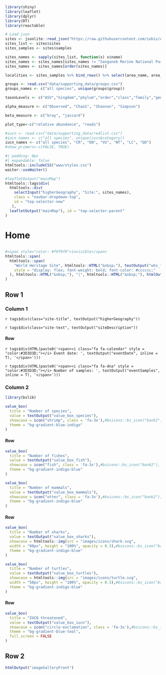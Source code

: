 ```r
library(shiny)
library(leaflet)
library(dplyr)
library(DT)
library(reactable)

# Load json
sites <- jsonlite::read_json("https://raw.githubusercontent.com/iobis/edna-tracker-data/data/generated.json")
sites_list <- sites$sites
sites_samples <- sites$samples

sites_names <- sapply(sites_list, function(x) x$name)
sites_names <- sites_names[sites_names != "Sanganeb Marine National Park and Dungonab Bay – Mukkawar Island Marine National Park"]
sites_names <- sites_names[order(sites_names)]

localities <- sites_samples %>% bind_rows() %>% select(area_name, area_locality, parent_area_name, station, lon = area_longitude, lat = area_latitude)

groups <- read.csv("data/supporting_data/groups.csv")
groups_names <- c("all species", unique(groups$group))

taxonLevels <- c("ASV","kingdom","phylum","order","class","family","genus", "species")

alpha_measure <- c("Observed", "Chao1", "Shannon", "Simpson")

beta_measure <- c("bray", "jaccard")

plot_type<-c("relative abundance", "reads")

#iucn <- read.csv("data/supporting_data/redlist.csv")
#iucn_names <- c("all species", unique(iucn$category))
iucn_names <- c("all species", "CR", "EN", "VU", "NT", "LC", "DD")
#show_primers<-c(FALSE, TRUE)

```

<!-- This goes on top of the page after navbar - map-->
```r
#| padding: 0px
#| expandable: false
htmltools::includeCSS("www/styles.css")
waiter::useWaiter()

#leafletOutput("mainMap")
htmltools::tags$div(
  htmltools::div(
    selectInput("higherGeography", "Site:", sites_names),
    class = "navbar-dropdown-top",
    id = "top-selector-new"
   ),
  leafletOutput("mainMap"), id = "top-selector-parent"
)
```


<!-- Each level 1 header becomes a page on the dashboard -->    
# Home {orientation="rows" scrolling="true"}

## {.toolbar}

``` r
#<span style="color: #f9f9f9">invisible</span>
htmltools::span(
  htmltools::span(
    "World Heritage Site", htmltools::HTML("&nbsp;"), textOutput("whs_front_code"),
    style = "display: flex; font-weight: bold; font-color: #cccccc;"
  ), htmltools::HTML("&nbsp;"), "|", htmltools::HTML("&nbsp;"), htmlOutput("whs_front_website"), style = "display: flex;"
)
```

## Row 1 {.flow}

### Column 1 {width=60%}

<!-- Temporary workaround, please don't remove-->

```{=html}
<script>
// Select the parent div with the specified classes
const parentDiv = document.querySelector('.toolbar-content.html-fill-item.html-fill-container');

// Check if the parent div exists
if (parentDiv) {
  // Select the immediate child of the parent div
  const childDiv = parentDiv.firstElementChild;

  // Check if the child div exists
  if (childDiv) {
    // Remove the style attribute from the child div
    childDiv.removeAttribute('style');
  }
}

// TOP DIV ADJUSTMENT
// Modification 1: Remove 'dashboard-fill' from the body class
var body = document.querySelector('body');
body.classList.remove('dashboard-fill');

// Modification 2: Remove 'bslib-page-fill' and add 'dashboard-scrolling' to the div
var div2 = document.querySelector('.page-layout-custom.quarto-dashboard-content.bslib-gap-spacing.html-fill-container.bslib-page-fill.quarto-dashboard-pages');
div2.classList.remove('bslib-page-fill');
div2.classList.add('dashboard-scrolling');

// Modification 3: Add 'grid-template-rows' to the style of another div
var div3 = document.querySelector('.bslib-grid-item.html-fill-item.tab-content.bslib-grid');
div3.style.gridTemplateRows = 'minmax(3em, max-content)';
</script>
```

`r tags$div(class="site-title", textOutput("higherGeography"))`

`r tags$div(class="site-text", textOutput("siteDescription"))`

#### Row {.context-info}

`r tags$div(HTML(paste0('<span><i class="fa fa-calendar" style = "color:#3D3D3D;"></i> Event date: ', textOutput("eventDate", inline = T), '</span>')))`

`r tags$div(HTML(paste0('<span><i class="fa fa-dna" style = "color:#3D3D3D;"></i> Number of samples: ', textOutput("eventSamples", inline = T), '</span>')))`


### Column 2 {width=40% .flow}

```r
library(bslib)

value_box(
  title = "Number of species",
  value = textOutput("value_box_species"),
  showcase = icon("shrimp", class = 'fa-3x'),#bsicons::bs_icon("bank2"),
  theme = "bg-gradient-blue-indigo"
)

```

#### Row

```r

value_box(
  title = "Number of fishes",
  value = textOutput("value_box_fish"),
  showcase = icon("fish", class = 'fa-3x'),#bsicons::bs_icon("bank2"),
  theme = "bg-gradient-indigo-blue"
)
```

```r

value_box(
  title = "Number of mammals",
  value = textOutput("value_box_mammals"),
  showcase = icon("otter", class = 'fa-3x'),#bsicons::bs_icon("bank2"),
  theme = "bg-gradient-indigo-blue"
)
```

#### Row

```r

value_box(
  title = "Number of sharks",
  value = textOutput("value_box_sharks"),
  showcase = htmltools::img(src = "images/icons/shark.svg",
  width = "80px", height = "100%", opacity = 0.3),#bsicons::bs_icon("bank2"),
  theme = "bg-gradient-indigo-blue"
)
```

```r

value_box(
  title = "Number of turtles",
  value = textOutput("value_box_turtles"),
  showcase = htmltools::img(src = "images/icons/turtle.svg",
  width = "50px", height = "100%", opacity = 0.3),#bsicons::bs_icon("bank2"),
  theme = "bg-gradient-indigo-blue"
)
```

#### Row

```r

value_box(
  title = "IUCN threatened",
  value = textOutput("value_box_iucn"),
  showcase = icon("circle-exclamation", class = 'fa-3x'),#bsicons::bs_icon("bank2"),
  theme = "bg-gradient-blue-teal",
  full_screen = FALSE
)
```

## Row 2 {.flow}

```r
htmlOutput("imageGalleryFront")
```

<br>